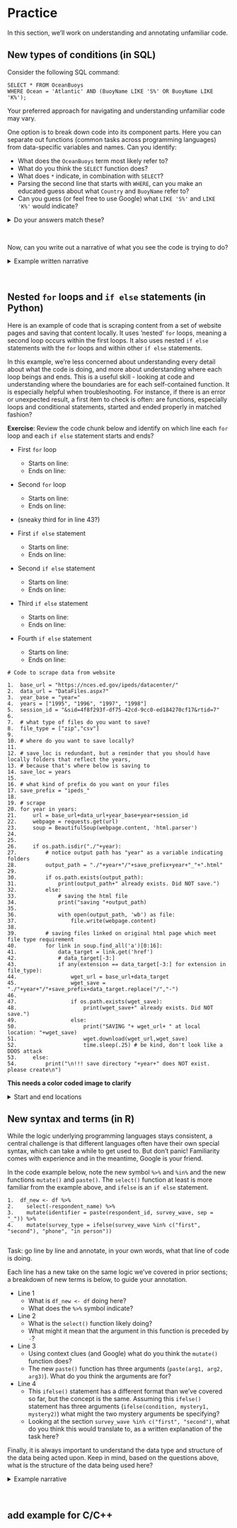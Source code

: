 # Practice 

In this section, we'll work on understanding and annotating unfamiliar code.

## New types of conditions (in SQL)

Consider the following SQL command:

```
SELECT * FROM OceanBuoys
WHERE Ocean = 'Atlantic' AND (BuoyName LIKE 'S%' OR BuoyName LIKE 'K%');

```

Your preferred approach for navigating and understanding unfamiliar code may vary.\

One option is to break down code into its component parts. Here you can separate out functions (common tasks across programming languages) from data-specific variables and names. Can you identify:

- What does the `OceanBuoys` term most likely refer to?
- What do you think the `SELECT` function does?
- What does `*` indicate, in combination with `SELECT`? 
- Parsing the second line that starts with `WHERE`, can you make an educated guess about what `Country` and `BuoyName` refer to?
- Can you guess (or feel free to use Google) what `LIKE 'S%'` and `LIKE 'K%'` would indicate?

<details>
<summary>Do your answers match these?</summary>

- The `OceanBuoys` term here refers to a table or dataframe. 
- The `SELECT` function selects columns from a table. 
- The `*` here indicates that we want to return all columns from the table. 
- The `OceanBuoys` table must have columns named `Country` and `BuoyName`. 
- `LIKE` is used for pattern matching. This code is matching values that start with "S" or with "K".
</details>\

Now, can you write out a narrative of what you see the code is trying to do?\

<details>
<summary>Example written narrative</summary>

Starting from the `OceanBuoys` table, return all columns but only rows where `Country` is equal to "Spain" _and_ where the `BuoyName` value starts with "S" or "K".

</details>\

## Nested `for` loops and `if else` statements (in Python)

Here is an example of code that is scraping content from a set of website pages and saving that content locally. It uses 'nested' `for` loops, meaning a second loop occurs within the first loops. It also uses nested `if else` statements with the `for` loops and within other `if else` statements.\

In this example, we're less concerned about understanding every detail about what the code is doing, and more about understanding where each loop beings and ends. This is a useful skill - looking at code and understanding where the boundaries are for each self-contained function. It is especially helpful when troubleshooting. For instance, if there is an error or unexpected result, a first item to check is often: are functions, especially loops and conditional statements, started and ended properly in matched fashion?\

__Exercise__: Review the code chunk below and identify on which line each `for` loop and each `if else` statement starts and ends? 

- First `for` loop
  - Starts on line:
  - Ends on line:
  
- Second `for` loop
  - Starts on line:
  - Ends on line:
  
- (sneaky third for in line 43?)
  
- First `if else` statement
  - Starts on line:
  - Ends on line:
  
- Second `if else` statement
  - Starts on line:
  - Ends on line:
  
- Third `if else` statement
  - Starts on line:
  - Ends on line:
  
- Fourth `if else` statement
  - Starts on line:
  - Ends on line:

```
# Code to scrape data from website

1.  base_url = "https://nces.ed.gov/ipeds/datacenter/"
2.  data_url = "DataFiles.aspx?"
3.  year_base = "year="
4.  years = ["1995", "1996", "1997", "1998"]
5.  session_id = "&sid=4f8f293f-df75-42cd-9cc0-ed184270cf17&rtid=7"
6. 
7.  # what type of files do you want to save?
8.  file_type = ["zip","csv"]
9. 
10. # where do you want to save locally?
11. 
12. # save_loc is redundant, but a reminder that you should have locally folders that reflect the years, 
13. # because that's where below is saving to
14. save_loc = years 
15. 
16. # what kind of prefix do you want on your files
17. save_prefix = "ipeds_" 
18. 
19. # scrape
20. for year in years:
21.     url = base_url+data_url+year_base+year+session_id 
22.     webpage = requests.get(url)
23.     soup = BeautifulSoup(webpage.content, 'html.parser')
24. 
25. 
26.     if os.path.isdir("./"+year):
27.         # notice output path has "year" as a variable indicating folders
28.         output_path = "./"+year+"/"+save_prefix+year+"_"+".html"
29.     
30.         if os.path.exists(output_path):
31.             print(output_path+" already exists. Did NOT save.")
32.         else:
33.             # saving the html file
34.             print("saving "+output_path)
35.     
36.             with open(output_path, 'wb') as file:
37.                 file.write(webpage.content) 
38.             
39.         # saving files linked on original html page which meet file type requirement
40.         for link in soup.find_all('a')[0:16]:  
41.             data_target = link.get('href')
42.             # data_target[-3:]
43.             if any(extension == data_target[-3:] for extension in file_type):
44.                 wget_url = base_url+data_target
45.                 wget_save = "./"+year+"/"+save_prefix+data_target.replace("/","-")
46.     
47.                 if os.path.exists(wget_save):
48.                     print(wget_save+" already exists. Did NOT save.")
49.                 else:
50.                     print("SAVING "+ wget_url+ " at local location: "+wget_save)
51.                     wget.download(wget_url,wget_save)
52.                     time.sleep(.25) # be kind, don't look like a DDOS attack
53.     else:
54.         print("\n!!! save directory "+year+" does NOT exist. please create\n")

```
__This needs a color coded image to clarify__

<details>
<summary>Start and end locations</summary>

- First loop
  - Starts on line: 20
  - Ends on line: 54 (encompasses entire code block line 20 until end of line 54)
  
- Second loop
  - Starts on line: 40
  - Ends on line: 52 (encompasses entire code block line 40 until end of line 52)
  
- First `if else` statement
  - Starts on line: 26
  - Ends on line: 54 (the matching `else` is on line 53, with end of action on line 54)
  
- Second `if else` statement
  - Starts on line: 30
  - Ends on line: 37 (matching `else` is on line 32, with end of action on line 37)
  
- Third `if else` statement
  - Starts on line: 43
  - Ends on line: 45 (no matching `else`, ends on line 45 and goes into next `if`)
  
- Fourth `if else` statement
  - Starts on line: 47
  - Ends on line: 52 (matching `else` is on line 49, with end of action on line 52)

</details>

## New syntax and terms (in R)

While the logic underlying programming languages stays consistent, a central challenge is that different languages often have their own special syntax, which can take a while to get used to. But don't panic! Familiarity comes with experience and in the meantime, Google is your friend.\

In the code example below, note the new symbol `%>%` and `%in%` and the new functions `mutate()` and `paste()`. The `select()` function at least is more familiar from the example above, and `ifelse` is an `if else` statement.

```
1.  df_new <- df %>% 
2.    select(-respondent_name) %>% 
3.    mutate(identifier = paste(respondent_id, survey_wave, sep = "_")) %>% 
4.    mutate(survey_type = ifelse(survey_wave %in% c("first", "second"), "phone", "in person"))
  
```
Task: go line by line and annotate, in your own words, what that line of code is doing.\

Each line has a new take on the same logic we've covered in prior sections; a breakdown of new terms is below, to guide your annotation.

- Line 1
  - What is `df_new <- df` doing here?
  - What does the `%>%` symbol indicate?
- Line 2
  - What is the `select()` function likely doing? 
  - What might it mean that the argument in this function is preceded by `-`?
- Line 3
  - Using context clues (and Google) what do you think the `mutate()` function does?
  - The new `paste()` function has three arguments (`paste(arg1, arg2, arg3)`). What do you think the arguments are for?
- Line 4
  - This `ifelse()` statement has a different format than we've covered so far, but the concept is the same. Assuming this `ifelse()` statement has three arguments (`ifelse(condition, mystery1, mystery2)`) what might the two mystery arguments be specifying?
  - Looking at the section `survey_wave %in% c("first", "second")`, what do you think this would translate to, as a written explanation of the task here?
  
Finally, it is always important to understand the data type and structure of the data being acted upon. Keep in mind, based on the questions above, what is the structure of the data being used here?
  
<details>
<summary>Example narrative</summary>

Starting from the table/dataframe called "df", we want to keep (select) all columns _except_ the column named "respondent_name".\

Then, make a new column called "identifier". This new column is created by pasting together the value in the "respondent_id" column and the "survey_wave" column, separated by an underscore.\

Then, make another new column called "survey_type". The values in this column are determined by an `ifelse` statement: if the value in the "survey_wave" column is any of the values specified in the list `("first", "second")` (so if the value is "first" or "second"), then the value in the "survey_type" column will be "phone". Otherwise, the value will be "in person".\

</details>\


## add example for C/C++


